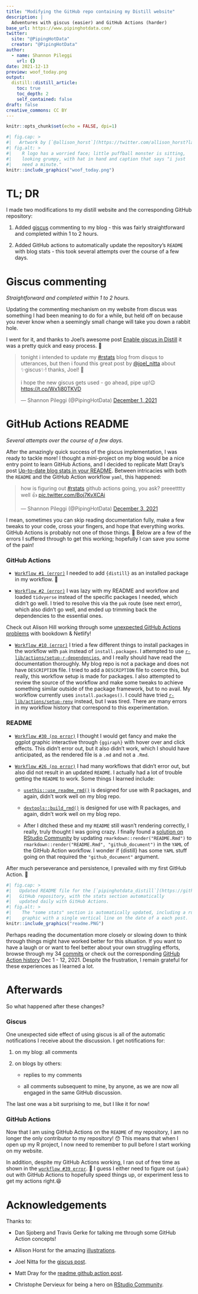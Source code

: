```yaml
---
title: "Modifying the GitHub repo containing my Distill website"
description: |
  Adventures with giscus (easier) and GitHub Actions (harder)
base_url: https://www.pipinghotdata.com/
twitter:
  site: "@PipingHotData"
  creator: "@PipingHotData"
author:
  - name: Shannon Pileggi
    url: {}
date: 2021-12-13
preview: woof_today.png
output:
  distill::distill_article:
    toc: true
    toc_depth: 2
    self_contained: false
draft: false
creative_commons: CC BY
---
```


```r
knitr::opts_chunk$set(echo = FALSE, dpi=1)
```

```r
#| fig.cap: > 
#|   Artwork by [`@allison_horst`](https://twitter.com/allison_horst?lang=en). Except in my case, I just needed 12 days of intermittent attempts.
#| fig.alt: > 
#|    R logo has a worried face; little puffball monster is sitting,
#|    looking grumpy, with hat in hand and caption that says "i just
#|    need a minute."
knitr::include_graphics("woof_today.png")
```

# TL; DR

I made two modifications to my distill website and the corresponding GitHub repository:

1.  Added [giscus](https://giscus.app/) commenting to my blog - this was fairly straightforward and completed within 1 to 2 hours.

2.  Added GitHub actions to automatically update the repository's `README` with blog stats - this took several attempts over the course of a few days.

# Giscus commenting

*Straightforward and completed within 1 to 2 hours.*

Updating the commenting mechanism on my website from discus was something I had been meaning to do for a while, but held off on because you never know when a seemingly small change will take you down a rabbit hole.

I went for it, and thanks to Joel's awesome post [Enable giscus in Distill](https://www.joelnitta.com/posts/2021-11-24_using-giscus/){target="_blank_"} it was a pretty quick and easy process. 🙌

<blockquote class="twitter-tweet">

<p lang="en" dir="ltr">

tonight i intended to update my <a href="https://twitter.com/hashtag/rstats?src=hash&amp;ref_src=twsrc%5Etfw">#rstats</a> blog from disqus to utterances, but then i found this great post by <a href="https://twitter.com/joel_nitta?ref_src=twsrc%5Etfw">@joel_nitta</a> about ✨giscus✨! thanks, Joel! 👏<br><br>i hope the new giscus gets used - go ahead, pipe up!😉<a href="https://t.co/Wx1j80TKVD">https://t.co/Wx1j80TKVD</a>

</p>

--- Shannon Pileggi (@PipingHotData) <a href="https://twitter.com/PipingHotData/status/1465878389852676107?ref_src=twsrc%5Etfw">December 1, 2021</a>

</blockquote>

```{=html}
<script async src="https://platform.twitter.com/widgets.js" charset="utf-8"></script>
```


# GitHub Actions README

*Several attempts over the course of a few days.*

After the amazingly quick success of the giscus implementation, I was ready to tackle more! I thought a mini-project on my blog would be a nice entry point to learn GitHub Actions, and I decided to replicate Matt Dray's post [Up-to-date blog stats in your README](https://www.rostrum.blog/2021/04/14/gha-readme/){target="_blank_"}. Between intricacies with both the `README` and the GitHub Action workflow `yaml`, this happened:

<blockquote class="twitter-tweet">

<p lang="en" dir="ltr">

how is figuring out <a href="https://twitter.com/hashtag/rstats?src=hash&amp;ref_src=twsrc%5Etfw">#rstats</a> github actions going, you ask? preeetttty well 👍 <a href="https://t.co/Boj7KvXCAi">pic.twitter.com/Boj7KvXCAi</a>

</p>

--- Shannon Pileggi (@PipingHotData) <a href="https://twitter.com/PipingHotData/status/1466822863286063115?ref_src=twsrc%5Etfw">December 3, 2021</a>

</blockquote>

```{=html}
<script async src="https://platform.twitter.com/widgets.js" charset="utf-8"></script>
```

I mean, sometimes you can skip reading documentation fully, make a few tweaks to your code, cross your fingers, and hope that everything works. GitHub Actions is probably not one of those things. 😬 Below are a few of the errors I suffered through to get this working; hopefully I can save you some of the pain!

### GitHub Actions

-   [`Workflow #1 (error)`](https://github.com/shannonpileggi/pipinghotdata_distill/runs/4391092220?check_suite_focus=true){target="_blank_"} I needed to add `{distill}` as an installed package in my workflow. 🤷

-   [`Workflow #2 (error)`](https://github.com/shannonpileggi/pipinghotdata_distill/runs/4404442737?check_suite_focus=true){target="_blank_"} I was lazy with my README and workflow and loaded `tidvyerse` instead of the specific packages I needed, which didn't go well. I tried to resolve this via the `pak` route (see next error), which also didn't go well, and ended up trimming back the dependencies to the essential ones.

<aside>
Check out Alison Hill working through some [unexpected GitHub Actions problems](https://www.youtube.com/watch?v=_ptrgqx2zUs&t=2754s){target="_blank"} with bookdown & Netlify!
</aside>


-   [`Workflow #10 (error)`](https://github.com/shannonpileggi/pipinghotdata_distill/runs/4410903654?check_suite_focus=true){target="_blank_"} I tried a few different things to install packages in the workflow with `pak` instead of `install.packages`. I attempted to use [`r-lib/actions/setup-r-dependencies`](https://github.com/r-lib/actions/tree/master/setup-r-dependencies){target="_blank_"}, and I really should have read the documentation thoroughly. My blog repo is not a package and does not have `DESCRIPTION` file. I tried to add a `DESCRIPTION` file to coerce this, but really, this workflow setup is made for packages. I also attempted to review the source of the workflow and make some tweaks to achieve something similar outside of the package framework, but to no avail. My workflow currently uses `install.packages()`. I could have tried [`r-lib/actions/setup-renv`](https://github.com/r-lib/actions/tree/master/setup-renv){target="_blank_"} instead, but I was tired. There are many errors in my workflow history that correspond to this experimentation.

### README

-   [`Workflow #30 (no error)`](https://github.com/shannonpileggi/pipinghotdata_distill/runs/4499533757?check_suite_focus=true){target="_blank_"} I thought I would get fancy and make the ggplot graphic interactive through `{ggiraph}` with hover over and click effects. This didn't error out, but it also didn't work, which I should have anticipated, as the rendered file is a `.md` and not a `.Rmd`.

-   [`Workflow #26 (no error)`](https://github.com/shannonpileggi/pipinghotdata_distill/actions/runs/1562057755){target="_blank_"} I had many workflows that didn't error out, but also did not result in an updated `README`. I actually had a lot of trouble getting the `README` to work. Some things I learned include:

    -   [`usethis::use_readme_rmd()`](https://usethis.r-lib.org/reference/use_readme_rmd.html){target="*blank*"} is designed for use with R packages, and again, didn't work well on my blog repo.

    -   [`devtools::build_rmd()`](https://usethis.r-lib.org/reference/use_readme_rmd.html){target="*blank*"} is designed for use with R packages, and again, didn't work well on my blog repo.

    -   After I ditched these and my `README` still wasn't rendering correctly, I really, truly thought I was going crazy. I finally found a [solution on RStudio Community](https://community.rstudio.com/t/readme-rmd-in-a-bookdown-repo/93191/7){target="_blank_"} by updating `rmarkdown::render("README.Rmd")` to `rmarkdown::render("README.Rmd", "github_document")` in the `YAML` of the GitHub Action workflow. I wonder if {distill} has some `YAML` stuff going on that required the `"github_document"` argument.



After much perseverance and persistence, I prevailed with my first GitHub Action. 💪 

```r
#| fig.cap: > 
#|   Updated README file for the [`pipinghotdata_distill`](https://github.com/shannonpileggi/pipinghotdata_distill) 
#|   GitHub repository, with the stats section automatically 
#|   updated daily with GitHub Actions. 
#| fig.alt: > 
#|    The "some stats" section is automatically updated, including a rugline type
#|    graphic with a single vertical line on the date of a each post.
knitr::include_graphics("readme.PNG")
```

Perhaps reading the documentation more closely or slowing down to think through things might have worked better for this situation. If you want to have a laugh or or want to feel better about your own struggling efforts, browse through my 34 [commits](https://github.com/shannonpileggi/pipinghotdata_distill/commits/master){target="_blank"} or check out the corresponding [GitHub Action history](https://github.com/shannonpileggi/pipinghotdata_distill/actions){target="_blank"} Dec 1 - 12, 2021. Despite the frustration, I remain grateful for these experiences as I learned a lot.

# Afterwards

So what happened after these changes?

### Giscus

One unexpected side effect of using giscus is all of the automatic notifications I receive about the discussion. I get notifications for:

1. on my blog: all comments

2. on blogs by others:

   + replies to my comments
   
   + all comments subsequent to mine, by anyone, as we are now all engaged in the same GitHub discussion.
   
The last one was a bit surprising to me, but I like it for now!


### GitHub Actions

Now that I am using GitHub Actions on the `README` of my repository, I am no longer the only contributor to my repository! 😯  This means
that when I open up my R project, I now need to remember to pull before I start working on my website.

In addition, despite my GitHub Actions working, I ran out of free time as shown in the [`workflow #39 error`](https://github.com/shannonpileggi/pipinghotdata_distill/actions/runs/1572539486){target="_blank"}. 🤦 I guess I either need to figure out `{pak}` out with GitHub Actions to hopefully speed things up, or experiment less to get my actions right.😆

# Acknowledgements

Thanks to:

 * Dan Sjoberg and Travis Gerke for talking me through some GitHub Action concepts!
 
 * Allison Horst for the amazing [illustrations](https://github.com/allisonhorst/stats-illustrations){target="_blank"}.
 
 * Joel Nitta for the [giscus post](https://www.joelnitta.com/posts/2021-11-24_using-giscus/){target="_blank"}.
 
 * Matt Dray for the  [readme github action post](https://www.rostrum.blog/2021/04/14/gha-readme/){target="_blank"}.
 
 * Christophe Dervieux for being a hero on [RStudio Community](https://community.rstudio.com/t/readme-rmd-in-a-bookdown-repo/93191/7){target="_blank"}.
 